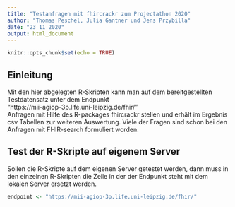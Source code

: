 ```yaml
---
title: "Testanfragen mit fhircrackr zum Projectathon 2020"
author: "Thomas Peschel, Julia Gantner und Jens Przybilla"
date: "23 11 2020"
output: html_document
---
```


```r
knitr::opts_chunk$set(echo = TRUE)
```

## Einleitung

Mit den hier abgelegten R-Skripten kann man auf dem bereitgestellten Testdatensatz unter dem Endpunkt   
"https://mii-agiop-3p.life.uni-leipzig.de/fhir/"   
Anfragen mit Hilfe des R-packages fhircrackr stellen und erhält im Ergebnis csv Tabellen zur weiteren Auswertung. Viele der Fragen sind schon bei den Anfragen mit FHIR-search formuliert worden.


## Test der R-Skripte auf eigenem Server
Sollen die R-Skripte auf dem eigenen Server getestet werden, dann muss in den einzelnen R-Skripten die Zeile in der der Endpunkt steht mit dem lokalen Server ersetzt werden.

```r
endpoint <- "https://mii-agiop-3p.life.uni-leipzig.de/fhir/"
```


